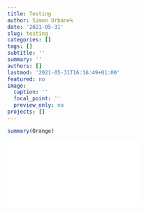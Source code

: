 ```yaml
---
title: Testing
author: Simon Urbanek
date: '2021-05-31'
slug: testing
categories: []
tags: []
subtitle: ''
summary: ''
authors: []
lastmod: '2021-05-31T16:16:49+01:00'
featured: no
image:
  caption: ''
  focal_point: ''
  preview_only: no
projects: []
---
```

```r
summary(Orange)
```
![](images/Groguin1.pdf)